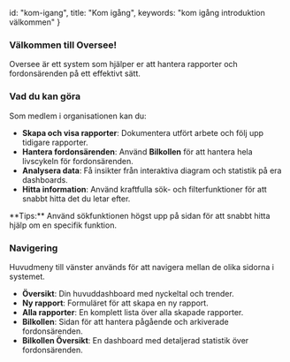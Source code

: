   id: "kom-igang",
  title: "Kom igång",
  keywords: "kom igång introduktion välkommen"
}

### Välkommen till Oversee!
Oversee är ett system som hjälper er att hantera rapporter och fordonsärenden på ett effektivt sätt.

### Vad du kan göra
Som medlem i organisationen kan du:

- **Skapa och visa rapporter**: Dokumentera utfört arbete och följ upp tidigare rapporter.
- **Hantera fordonsärenden**: Använd **Bilkollen** för att hantera hela livscykeln för fordonsärenden.
- **Analysera data**: Få insikter från interaktiva diagram och statistik på era dashboards.
- **Hitta information**: Använd kraftfulla sök- och filterfunktioner för att snabbt hitta det du letar efter.

<HelpTip variant="tip">
**Tips:** Använd sökfunktionen högst upp på sidan för att snabbt hitta hjälp om en specifik funktion.
</HelpTip>

### Navigering
Huvudmeny till vänster används för att navigera mellan de olika sidorna i systemet.

- **Översikt**: Din huvuddashboard med nyckeltal och trender.
- **Ny rapport**: Formuläret för att skapa en ny rapport.
- **Alla rapporter**: En komplett lista över alla skapade rapporter.
- **Bilkollen**: Sidan för att hantera pågående och arkiverade fordonsärenden.
- **Bilkollen Översikt**: En dashboard med detaljerad statistik över fordonsärenden.
